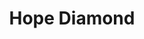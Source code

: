 ---
title: "Hope Diamond"
slug: "hope-diamond"
arcana: "Death"

image: "./Hope Diamond.jpg"

phys: "resist"
gun: "resist"
fire: ""
ice: "weak"
elec: ""
wind: ""
psy: ""
nuke: ""
bless: ""
curse: ""
---